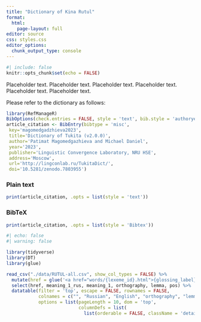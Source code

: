 ```yaml
---
title: "Dictionary of Kina Rutul"
format: 
  html:
    page-layout: full
editor: source
css: styles.css
editor_options: 
  chunk_output_type: console
---
```


```r
#| include: false
knitr::opts_chunk$set(echo = FALSE)
```

Placeholder text. Placeholder text. Placeholder text. Placeholder text. Placeholder text. Placeholder text. 

Please refer to the dictionary as follows:

```r
library(RefManageR)
BibOptions(check.entries = FALSE, style = 'text', bib.style = 'authoryear')
article_citation <- BibEntry(bibtype = 'misc', 
 key='magomedgadzhieva2023',
 title='Dictionary of Tukita (v2.0.0)',
 author='Patimat Magomedgazhieva and Michael Daniel',
 year='2023',
 publisher='Linguistic Convergence Laboratory, NRU HSE',
 address='Moscow',
 url='http://lingconlab.ru/TukitaDict/',
 doi='10.5281/zenodo.7803955')
```

::: {.panel-tabset}

### Plain text
```r
print(article_citation, .opts = list(style = 'text'))
```

### BibTeX

```r
print(article_citation, .opts = list(style = 'Bibtex'))
```

:::

```r
#| echo: false
#| warning: false

library(tidyverse)
library(DT)
library(glue)

read_csv("./data/RUTUL-all.csv", show_col_types = FALSE) %>%
  mutate(href = glue('<a href="words/{lexeme_id}.html">{glossing_label}</a>')) %>% 
  select(href, meaning_1_rus, meaning_1, orthography, lemma, pos) %>% 
  datatable(filter = 'top', escape = FALSE, rownames = FALSE,
            colnames = c("", "Russian", "English", "orthography", "lemma", "pos"),
            options = list(pageLength = 10, dom = 'top', 
                           columnDefs = list(
                             list(orderable = FALSE, className = 'details-control', targets = 0))))
```

